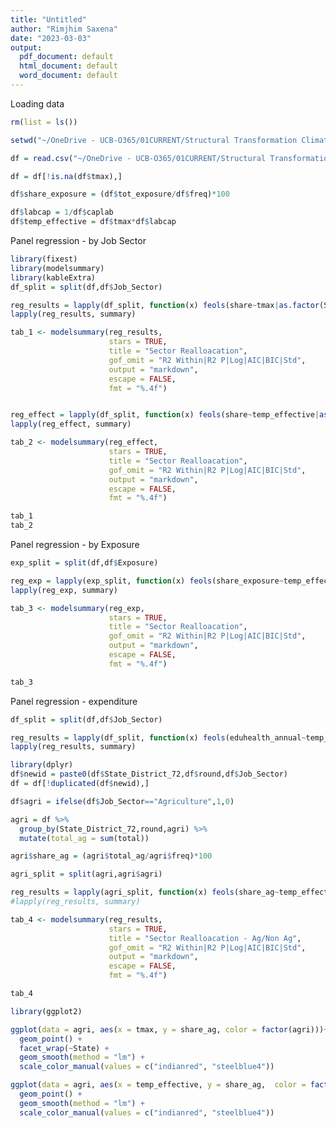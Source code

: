 ```yaml
---
title: "Untitled"
author: "Rimjhim Saxena"
date: "2023-03-03"
output:
  pdf_document: default
  html_document: default
  word_document: default
---
```


Loading data
```r
rm(list = ls())

setwd("~/OneDrive - UCB-O365/01CURRENT/Structural Transformation Climate Change India/structural-labor/")

df = read.csv("~/OneDrive - UCB-O365/01CURRENT/Structural Transformation Climate Change India/Data/06Final/final-wgeog-temp.csv")

df = df[!is.na(df$tmax),]

df$share_exposure = (df$tot_exposure/df$freq)*100

df$labcap = 1/df$caplab
df$temp_effective = df$tmax*df$labcap
```


Panel regression  - by Job Sector

```r
library(fixest)
library(modelsummary)
library(kableExtra)
df_split = split(df,df$Job_Sector)

reg_results = lapply(df_split, function(x) feols(share~tmax|as.factor(State_District_72),data = x,cluster = c("State_District_72")))
lapply(reg_results, summary)

tab_1 <- modelsummary(reg_results,
                      stars = TRUE,
                      title = "Sector Realloacation",
                      gof_omit = "R2 Within|R2 P|Log|AIC|BIC|Std",
                      output = "markdown",
                      escape = FALSE,
                      fmt = "%.4f")


reg_effect = lapply(df_split, function(x) feols(share~temp_effective|as.factor(State_District_72) ,data = x,cluster = c("State_District_72")))
lapply(reg_effect, summary)

tab_2 <- modelsummary(reg_effect,
                      stars = TRUE,
                      title = "Sector Realloacation",
                      gof_omit = "R2 Within|R2 P|Log|AIC|BIC|Std",
                      output = "markdown",
                      escape = FALSE,
                      fmt = "%.4f")
```

\tiny
```r
tab_1
tab_2
```

Panel regression - by Exposure

```r
exp_split = split(df,df$Exposure)

reg_exp = lapply(exp_split, function(x) feols(share_exposure~temp_effective|as.factor(State_District_72) + as.factor(round) + as.factor(State_Region)^as.factor(round),data = x))
lapply(reg_exp, summary)

tab_3 <- modelsummary(reg_exp,
                      stars = TRUE,
                      title = "Sector Realloacation",
                      gof_omit = "R2 Within|R2 P|Log|AIC|BIC|Std",
                      output = "markdown",
                      escape = FALSE,
                      fmt = "%.4f")
```

```r
tab_3

```

Panel regression - expenditure

```r
df_split = split(df,df$Job_Sector)

reg_results = lapply(df_split, function(x) feols(eduhealth_annual~temp_effective|District ,data = x))
lapply(reg_results, summary)
```


```r
library(dplyr)
df$newid = paste0(df$State_District_72,df$round,df$Job_Sector)
df = df[!duplicated(df$newid),]

df$agri = ifelse(df$Job_Sector=="Agriculture",1,0)

agri = df %>% 
  group_by(State_District_72,round,agri) %>% 
  mutate(total_ag = sum(total))

agri$share_ag = (agri$total_ag/agri$freq)*100


```


```r
agri_split = split(agri,agri$agri)

reg_results = lapply(agri_split, function(x) feols(share_ag~temp_effective|State_District_72 + as.factor(round) + as.factor(State_Region)^as.factor(round) ,data = x))
#lapply(reg_results, summary)

tab_4 <- modelsummary(reg_results,
                      stars = TRUE,
                      title = "Sector Realloacation - Ag/Non Ag",
                      gof_omit = "R2 Within|R2 P|Log|AIC|BIC|Std",
                      output = "markdown",
                      escape = FALSE,
                      fmt = "%.4f")
```


\tiny
```r

tab_4
```


```r
library(ggplot2)

ggplot(data = agri, aes(x = tmax, y = share_ag, color = factor(agri)))+
  geom_point() +
  facet_wrap(~State) +
  geom_smooth(method = "lm") +
  scale_color_manual(values = c("indianred", "steelblue4"))

ggplot(data = agri, aes(x = temp_effective, y = share_ag,  color = factor(agri))) +
  geom_point() +
  geom_smooth(method = "lm") +
  scale_color_manual(values = c("indianred", "steelblue4"))
```
